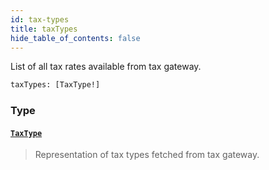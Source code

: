 ```yaml
---
id: tax-types
title: taxTypes
hide_table_of_contents: false
---
```








List of all tax rates available from tax gateway.

```graphql
taxTypes: [TaxType!]
```


### Type

#### [`TaxType`](../../../developer/api-reference/objects/tax-type) <Badge class="secondary" text="object"/>
> Representation of tax types fetched from tax gateway.
> 





